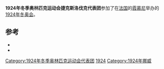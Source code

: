 {{expand|time=2016-09-21T06:24:44+00:00}}
{{refimprove|time=2016-09-21T06:24:44+00:00}}
{{Infobox Country Olympics
|NOC=NOR
|games=1924年冬季
|competitors=14
|flagbearer=[[Harald_Strøm|Harald Strøm]]
|sports=
|gold=4
|silver=7
|bronze=6
|total=17
|rank=1
}}
'''1924年冬季奥林匹克运动会捷克斯洛伐克代表团'''参加了在[[法国|法国]]的[[霞慕尼|霞慕尼]]举办的[[1924年冬季奥林匹克运动会|1924年冬奥会]]。

==参考==
{{refbegin}}
*{{cite book |title=Les Jeux de la VIII<sup>e</sup> Olympiade Paris 1924 - Rapport Officiel |author=(ed.) M. Avé, Comité Olympique Français |publisher=Librairie de France |location=Paris |language=fr |url=http://www.la84foundation.org/6oic/OfficialReports/1924/1924.pdf |format=PDF |accessdate=2008-01-31 |deadurl=yes |archiveurl=https://web.archive.org/web/20080410085129/http://www.la84foundation.org/6oic/OfficialReports/1924/1924.pdf |archivedate=2008-04-10 }}
*{{cite web |title=Olympic Medal Winners |publisher=[[国际奥委会|国际奥委会]] |url=http://www.olympic.org/uk/athletes/results/search_r_uk.asp |accessdate=2008-06-10 |archive-date=2006-07-20 |archive-url=https://web.archive.org/web/20060720111556/http://www.olympic.org/uk/athletes/results/search_r_uk.asp |dead-url=no }}
{{refend}}

{{1924年冬季奥林匹克运动会代表团}}
{{歷屆冬季奧運獎牌榜首國}}
{{奥运会小作品}}

[[Category:1924年冬季奥林匹克运动会代表团|Category:1924年冬季奥林匹克运动会代表团]]
[[Category:奧林匹克運動會挪威代表團|1924]]
[[Category:1924年挪威|Category:1924年挪威]]